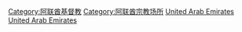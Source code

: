 {{Commons category|Churches in the United Arab Emirates}}

[[Category:阿联酋基督教|Category:阿联酋基督教]]
[[Category:阿联酋宗教场所|Category:阿联酋宗教场所]]
[[Category:亞洲教堂|United Arab Emirates]]
[[Category:各国教堂|United Arab Emirates]]